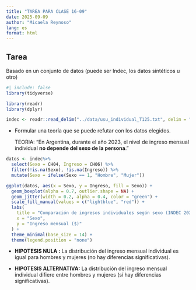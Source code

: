```yaml
---
title: "TAREA PARA CLASE 16-09"
date: 2025-09-09
author: "Micaela Reynoso"
lang: es
format: html
---
```


## Tarea

Basado en un conjunto de datos (puede ser Indec, los datos sintéticos u otro)

```r
#| include: false
library(tidyverse)
```

```r
library(readr)
library(dplyr)

indec <- readr::read_delim("../data/usu_individual_T125.txt", delim = ";")
```

-   Formular una teoría que se puede refutar con los datos elegidos.

    TEORIA: “En Argentina, durante el año 2023, el nivel de ingreso mensual individual **no depende del sexo de la persona**.”

```r
datos <- indec%>%
  select(Sexo = CH04, Ingreso = CH06) %>%
  filter(!is.na(Sexo), !is.na(Ingreso)) %>%
  mutate(Sexo = ifelse(Sexo == 1, "Hombre", "Mujer"))
```

```r
ggplot(datos, aes(x = Sexo, y = Ingreso, fill = Sexo)) +
  geom_boxplot(alpha = 0.7, outlier.shape = NA) +
  geom_jitter(width = 0.2, alpha = 0.4, color = "green") +
  scale_fill_manual(values = c("lightblue", "red")) +
  labs(
    title = "Comparación de ingresos individuales según sexo (INDEC 2023)",
    x = "Sexo",
    y = "Ingreso mensual ($)"
  ) +
  theme_minimal(base_size = 14) +
  theme(legend.position = "none")
```

-   **HIPOTESIS NULA :** La distribución del ingreso mensual individual es igual para hombres y mujeres (no hay diferencias significativas).

-   **HIPOTESIS ALTERNATIVA:** La distribución del ingreso mensual individual difiere entre hombres y mujeres (sí hay diferencias significativas).
